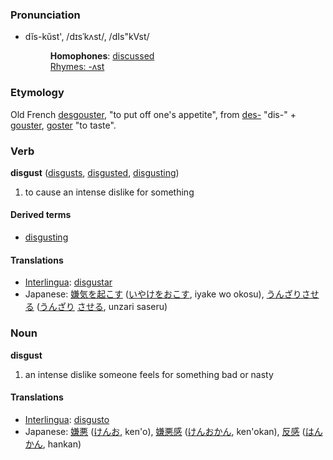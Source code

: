===Pronunciation===
*dĭs-kŭst', /dɪsˈkʌst/, /dIs"kVst/
*:'''Homophones''': [[discussed]]
*:[[Rhymes:English:-ʌst|Rhymes: -ʌst]]

===Etymology===
Old French [[desgouster]], "to put off one's appetite", from [[des-]] "dis-" + [[gouster]], [[goster]] "to taste".

===Verb ===
'''disgust''' ([[disgusts]], [[disgusted]], [[disgusting]])

# to cause an intense dislike for something 

==== Derived terms ====
*[[disgusting]]

==== Translations ====
*[[Interlingua]]: [[disgustar]]
*Japanese: [[嫌気を起こす]] ([[いやけ]]を[[おこす]], iyake wo okosu), [[うんざりさせる]] ([[うんざり]] [[させる]], unzari saseru)

=== Noun ===
'''disgust'''

# an intense dislike someone feels for something bad or nasty

==== Translations ====
*[[Interlingua]]: [[disgusto]]
*Japanese: [[嫌悪]] ([[けんお]], ken'o), [[嫌悪感]] ([[けんおかん]], ken'okan), [[反感]] ([[はんかん]], hankan)